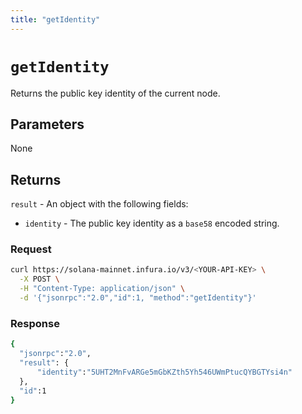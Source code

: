 ```yaml
---
title: "getIdentity"
---
```



# `getIdentity`

Returns the public key identity of the current node.

## Parameters

None

## Returns

`result` - An object with the following fields:

- `identity` - The public key identity as a `base58` encoded string.

### Request

<Tabs>
  <TabItem value="curl">

  ```bash
  curl https://solana-mainnet.infura.io/v3/<YOUR-API-KEY> \
    -X POST \
    -H "Content-Type: application/json" \
    -d '{"jsonrpc":"2.0","id":1, "method":"getIdentity"}'
   ```

  </TabItem>
</Tabs>

### Response

<Tabs>
  <TabItem value="JSON">

  ```bash
  {
    "jsonrpc":"2.0",
    "result": {
        "identity":"5UHT2MnFvARGe5mGbKZth5Yh546UWmPtucQYBGTYsi4n"
    },
    "id":1
  }
  ```

  </TabItem>
</Tabs>